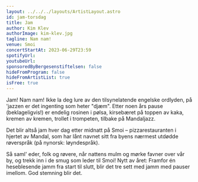 ```yaml
---
layout: ../../../layouts/ArtistLayout.astro
id: jam-torsdag
title: Jam
author: Kim Klev
authorImage: kim-klev.jpg
tagline: Nam nam!
venue: Smoi
concertStartAt: 2023-06-29T23:59
spotifyUrl:
youtubeUrl:
sponsoredByBergesenstiftelsen: false
hideFromProgram: false
hideFromArtistList: true
isFree: true
---
```


Jam! Nam nam! Ikke la deg lure av den tilsynelatende engelske ordlyden, på 'jazzen er det ingenting som heter "djæm". Etter noen års pause (beklageligvis!) er endelig rosinen i pølsa, kirsebæret på toppen av kaka, kremen av kremen, trollet i trompeten, tilbake på Mandaljazz.

Det blir altså jam hver dag etter midnatt på Smoi – pizzarestauranten i hjertet av Mandal, som har lånt navnet sitt fra byens nærmest utdødde røverspråk (på nynorsk: løyndespråk).

Så saml' eder, folk og røvere, når nattens mulm og mørke favner over vår by, og trekk inn i de smug som leder til Smoi! Nytt av året: Framfor én heseblesende jamm fra start til slutt, blir det tre sett med jamm med pauser imellom. God stemning blir det.
